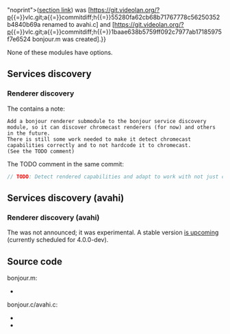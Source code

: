 {{Note|Past versions of VLC may refer to a different module as bonjour:<br />with VLC 3.0.0 the old bonjour.c module<small><sup class{{=}}"noprint">([[#Services discovery (avahi)|section link]])</sup></small> was [https://git.videolan.org/?p{{=}}vlc.git;a{{=}}commitdiff;h{{=}}55280fa62cb68b71767778c56250352b4840b69a renamed to avahi.c] and [https://git.videolan.org/?p{{=}}vlc.git;a{{=}}commitdiff;h{{=}}1baae638b5759ff092c7977ab17185975f7e6524 bonjour.m was created].}}

None of these modules have options.

== Services discovery ==
{{Module|name=bonjour.m|type=Services discovery|first_version=3.0.0|os=macOS, tvOS, iOS|description=[[wikipedia:Bonjour (software)|Bonjour]] Network Discovery|sc=mdns|sc2=bonjour}}
{{Clear}}

=== Renderer discovery ===
{{Module|name=bonjour.m|type=Renderer discovery|first_version=3.0.0|os=macOS, tvOS, iOS|description=[[wikipedia:Bonjour (software)|Bonjour]] Renderer Discovery|sc=mdns_renderer|sc2=bonjour_renderer}}

{{Clear}}

The {{Commitdiff|d8203596f9e6a772fdaa4dd8c52ba77e49261406|l=introduction of this probe}} contains a note:
<pre>
Add a bonjour renderer submodule to the bonjour service discovery
module, so it can discover chromecast renderers (for now) and others
in the future.
There is still some work needed to make it detect chromecast
capabilities correctly and to not hardcode it to chromecast.
(See the TODO comment)
</pre>
The TODO comment in the same commit:
<syntaxhighlight lang="c">
// TODO: Detect rendered capabilities and adapt to work with not just chromecast
</syntaxhighlight>

{{Clear}}

== Services discovery (avahi) ==
{{Module|name=avahi.c|type=Services discovery|first_version=0.8.4|os=Linux|description=[[wikipedia:Zeroconf|Zeroconf]] services|sc=mdns|sc2=avahi}}

{{Clear}}

=== Renderer discovery (avahi) ===
{{Module|name=avahi_renderer.c|type=Renderer discovery|first_version=1.0.4|os=Linux|description=[[wikipedia:Avahi (software)|Avahi]] [[wikipedia:Zeroconf|Zeroconf]] renderer Discovery|sc=mdns_renderer|sc2=avahi_renderer}}

The {{Commitdiff|4037348c022a8937d8153e1a72c16a6085f01d15|l=introduction of this probe}} was not announced; it was experimental. A stable version [https://git.videolan.org/?p=vlc.git;a=blob;f=NEWS;h=a90762a649d5bb2b8eba03a68163c10f459c6426;hb=HEAD#l63 is upcoming] (currently scheduled for 4.0.0-dev).

{{Clear}}

== Source code ==
bonjour.m:
* {{VLCSourceFile|modules/services_discovery/bonjour.m}}
bonjour.c/avahi.c:
* {{VLCSourceFile|p=vlc/vlc-0.8.git|modules/services_discovery/bonjour.c}}
* {{VLCSourceFile|modules/services_discovery/avahi.c}}

{{Documentation}}